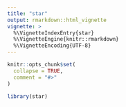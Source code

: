 ```yaml
---
title: "star"
output: rmarkdown::html_vignette
vignette: >
  %\VignetteIndexEntry{star}
  %\VignetteEngine{knitr::rmarkdown}
  %\VignetteEncoding{UTF-8}
---
```


```r
knitr::opts_chunk$set(
  collapse = TRUE,
  comment = "#>"
)
```

```r
library(star)
```
